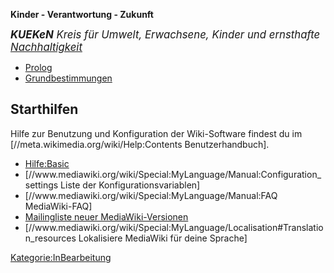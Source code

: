 '''Kinder - Verantwortung - Zukunft'''

{{Box-hellblau|center|
[[Programm:Main]]
<br />
*[[Programm:Program_konkret]]
*[[Programm:Program_mittelfristig]]
*[[Programm:Program_langfristig]]
}}

<big>'''''KUEKeN''' Kreis für Umwelt, Erwachsene, Kinder und ernsthafte [[Nachhaltigkeit]]''
</big>


* [[Prolog]]
* [[Grundbestimmungen]]

== Starthilfen ==

Hilfe zur Benutzung und Konfiguration der Wiki-Software findest du im [//meta.wikimedia.org/wiki/Help:Contents Benutzerhandbuch].


* [[Hilfe:Basic]]
* [//www.mediawiki.org/wiki/Special:MyLanguage/Manual:Configuration_settings Liste der Konfigurationsvariablen]
* [//www.mediawiki.org/wiki/Special:MyLanguage/Manual:FAQ MediaWiki-FAQ]
* [https://lists.wikimedia.org/mailman/listinfo/mediawiki-announce Mailingliste neuer MediaWiki-Versionen]
* [//www.mediawiki.org/wiki/Special:MyLanguage/Localisation#Translation_resources Lokalisiere MediaWiki für deine Sprache]


[[Kategorie:InBearbeitung]]